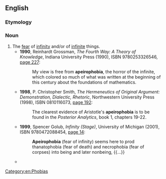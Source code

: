 ==English==

===Etymology===
{{confix|apeiro|phobia}}

===Noun===
{{en-noun|-}}

# The [[fear]] of [[infinity]] and/or of [[infinite]] things.
#* '''1990''', Reinhardt Grossman, ''The Fourth Way: A Theory of Knowledge'', Indiana University Press (1990), ISBN 9780253326546, [http://books.google.com/books?id=O9O4AAAAIAAJ&q=%22free+from+apeirophobia%22 page 227]:
#*: My view is free from '''apeirophobia''', the horror of the infinite, which colored so much of what was written at the beginning of this century about the foundations of mathematics. 
#* '''1998''', P. Christopher Smith, ''The Hermeneutics of Original Argument: Demonstration, Dialectic, Rhetoric'', Northwestern University Press (1998), ISBN 0810116073, [http://books.google.com/books?id=KPyrTazpptUC&pg=PA192&dq=%22apeirophobia%22 page 192]:
#*: The clearest evidence of Aristotle's '''apeirophobia''' is to be found in the ''Posterior Analytics'', book 1, chapters 19-22.
#* '''1999''', Spencer Golub, ''Infinity (Stage)'', University of Michigan (2001), ISBN 9780472088454, [http://books.google.com/books?id=5LcHNYVZZHEC&pg=PA14&dq=%22apeirophobia+(fear+of+infinity)+seems%22 page 14]:
#*: '''Apeirophobia''' (fear of infinity) seems here to prod thanatophobia (fear of death) and necrophobia (fear of corpses) into being and later nonbeing, {{…}}
#* {{seemoreCites|lang=en}}

[[Category:en:Phobias]]